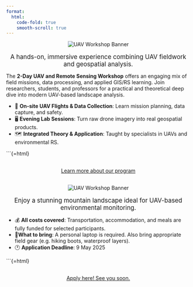 ---
format:
  html:
    code-fold: true
    smooth-scroll: true
---

<div style="text-align: center;">
  <img src="img/uavbanner.png" alt="UAV Workshop Banner" style="max-width: 100%; height: auto; object-fit: contain;" />
  <p style="margin-top: 1rem;">
    <a href="#" style="text-decoration: none; font-size: 1.2em;">
      A hands-on, immersive experience combining UAV fieldwork and geospatial analysis.
    </a>
  </p>
</div>

The **2-Day UAV and Remote Sensing Workshop** offers an engaging mix of field missions, data processing, and applied GIS/RS learning. Join researchers, students, and professors for a practical and theoretical deep dive into modern UAV-based landscape analysis.

- 🚁 **On-site UAV Flights & Data Collection**: Learn mission planning, data capture, and safety.
- 🖥️ **Evening Lab Sessions**: Turn raw drone imagery into real geospatial products.
- 🗺️ **Integrated Theory & Application**: Taught by specialists in UAVs and environmental RS.

```{=html}
<div style="margin: 30px; text-align: center;">
<a class="btn btn-primary" href="https://forms.office.com/e/rf88TNBL4x?origin=lprLink" role="button" target="_blank" style="padding: 15px 30px;">Learn more about our program</a>
</div>

<div style="text-align: center;">
  <img src="img/uavbanner2.png" alt="UAV Workshop Banner" style="max-width: 100%; height: auto; object-fit: contain;" />
  <p style="margin-top: 1rem;">
    <a href="#" style="text-decoration: none; font-size: 1.2em;">
      Enjoy a stunning mountain landscape ideal for UAV-based environmental monitoring.
    </a>
  </p>
</div>

- 💰 **All costs covered**: Transportation, accommodation, and meals are fully funded for selected participants.  
- 🎒**What to bring**: A personal laptop is required. Also bring appropriate field gear (e.g. hiking boots, waterproof layers).
- 🕐 **Application Deadline**: 9 May 2025  

```{=html}
<div style="margin: 30px; text-align: center;">
<a class="btn btn-primary" href="https://forms.office.com/e/rf88TNBL4x?origin=lprLink" role="button" target="_blank" style="padding: 15px 30px;">Apply here! See you soon.</a>
</div>